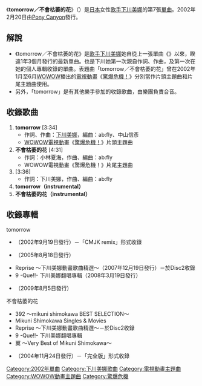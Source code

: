 {{Unreferenced|time=2017-03-22T17:11:01+00:00}}
{{lowercase}}
{{Infobox Single 
| Name           = tomorrow／不會枯萎的花<br /><small>（{{lang|ja|tomorrow／枯れない花}}）</small>
| Artist         = [[下川美娜|下川美娜]]
| Album          = 『{{link-ja|392 ～mikuni shimokawa BEST SELECTION～|392 〜mikuni shimokawa BEST SELECTION〜}}』<br />『{{link-ja|Mikuni Shimokawa Singles & Movies|Mikuni Shimokawa Singles & Movies}}』<br />『Reprise ～下川美娜動畫歌曲精選』<br />『9 -Que!!- 下川美娜翻唱專輯』<br />『{{link-ja|翼 ～Very Best of Mikuni Shimokawa～|翼 〜Very Best of Mikuni Shimokawa〜}}』<br />『{{link-ja|キミノウタ (下川美娜專輯)|キミノウタ (下川みくにのアルバム)|キミノウタ}}』
| A-side         = tomorrow／不會枯萎的花
| B-side         = {{lang|ja|キミノユメ}}
| Released       = 2002年2月20日
| Format         = [[單曲|12cm單曲]]
| Recorded       = 
| Genre          = [[日本流行音樂|J-POP]]
| Length         = 11分41秒
| Label          = [[波麗佳音|Pony Canyon]]（PCCA-01644）
| Writer         = 下川美娜（作詞#1、#3／作曲#1）<br />ab:fly（作曲#2、#3）<br/>下川美娜（作詞#2）
| Producer       = 
| Certification  = 
| Chart position = * 第50名（[[Oricon公信榜|Oricon]]）
| Last single    = {{link-ja|Alone (下川美娜歌曲)|Alone (下川みくにの曲)|Alone}}<br />（2000年）
| This single    = '''tomorrow／不會枯萎的花''' <br /> （2002年）
| Next single    = {{link-ja|TRUE／たった、ひとつの|TRUE/たった、ひとつの }}<br />（2002年）
| Misc           = 
}}
《'''tomorrow／不會枯萎的花'''》（{{lang-ja|tomorrow／枯れない花}}）是[[日本|日本]]女性[[歌手|歌手]][[下川美娜|下川美娜]]的第7張[[單曲|單曲]]。2002年2月20日由[[波麗佳音|Pony Canyon]]發行。

== 解說 ==
* 《tomorrow／不會枯萎的花》是[[歌手|歌手]][[下川美娜|下川美娜]]她自從上一張單曲《{{link-ja|Alone (下川美娜歌曲)|Alone (下川みくにの曲)|Alone}}》以來，睽違1年3個月發行的最新單曲。也是下川她第一次親自作詞、作曲，及第一次在她的個人專輯收錄的單曲。表題曲「tomorrow／不會枯萎的花」曾在2002年1月至6月[[WOWOW|WOWOW]]播出的[[電視動畫|電視動畫]]《[[驚爆危機#驚爆危機！|驚爆危機！]]》分別當作片頭主題曲和片尾主題曲使用。
* 另外，「tomorrow」是有其他樂手參加的收錄歌曲，由樂團{{link-ja|Something ELse|Something ELse}}負責合音。

== 收錄歌曲 ==
# '''tomorrow''' [3:34]
#* 作詞、作曲：[[下川美娜|下川美娜]]，編曲：ab:fly、中山信彥
#* [[WOWOW|WOWOW]][[電視動畫|電視動畫]]《[[驚爆危機#驚爆危機！|驚爆危機！]]》片頭主題曲
# '''不會枯萎的花''' [4:31]
#* 作詞：小林夏海，作曲、編曲：ab:fly 
#* WOWOW電視動畫《驚爆危機！》片尾主題曲
# '''{{lang|ja|キミノユメ}}''' [3:36]
#* 作詞：下川美娜，作曲、編曲：ab:fly 
# '''tomorrow（instrumental）'''
# '''不會枯萎的花（instrumental）'''

== 收錄專輯 ==
; tomorrow
* {{link-ja|392 ～mikuni shimokawa BEST SELECTION～|392 〜mikuni shimokawa BEST SELECTION〜}}（2002年9月19日發行）－「CMJK remix」形式收錄
* {{link-ja|Mikuni Shimokawa Singles & Movies|Mikuni Shimokawa Singles & Movies}}（2005年8月18日發行）
* Reprise ～下川美娜動畫歌曲精選～（2007年12月19日發行）－於Disc2收錄
* 9 -Que!!- 下川美娜翻唱專輯（2008年3月19日發行）
* {{link-ja|翼 ～Very Best of Mikuni Shimokawa～|翼 〜Very Best of Mikuni Shimokawa〜}}（2009年8月5日發行）

; 不會枯萎的花
* 392 ～mikuni shimokawa BEST SELECTION～
* Mikuni Shimokawa Singles & Movies
* Reprise ～下川美娜動畫歌曲精選～－於Disc2收錄
* 9 -Que!!- 下川美娜翻唱專輯
* 翼 ～Very Best of Mikuni Shimokawa～

; {{lang|ja|キミノユメ}}
* {{link-ja|キミノウタ (下川美娜專輯)|キミノウタ (下川みくにのアルバム)|キミノウタ}}（2004年11月24日發行）－「完全版」形式收錄
{{Full Metal Panic}}
{{DEFAULTSORT:tomorrow/Kare Nai Hana}}
[[Category:2002年單曲|Category:2002年單曲]]
[[Category:下川美娜歌曲|Category:下川美娜歌曲]]
[[Category:電視動畫主題曲|Category:電視動畫主題曲]]
[[Category:WOWOW動畫主題曲|Category:WOWOW動畫主題曲]]
[[Category:驚爆危機|Category:驚爆危機]]